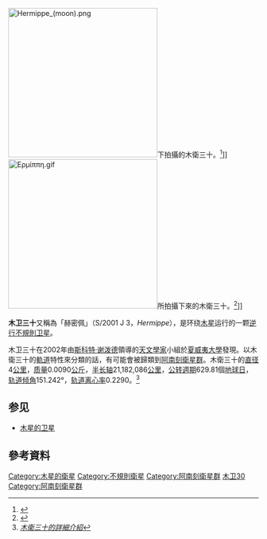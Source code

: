 [[File:Hermippe_(moon).png|300px]]下拍攝的木衛三十。<ref>{{Cite web |url=https://commons.m.wikimedia.org/wiki/File:Hermippe_(moon).png |title=1.''木衛三十的照片解說'' |accessdate=2015-08-13 |archive-date=2017-01-14 |archive-url=https://web.archive.org/web/20170114005658/https://commons.m.wikimedia.org/wiki/File:Hermippe_(moon).png |dead-url=no }}</ref>]]
{{noteTA
|1 = zh-cn:哈勃; zh-tw:哈伯; zh-hk:哈勃;
}}
[[Image:Ερμίππη.gif|300px]]所拍攝下來的木衛三十。<ref>{{Cite web |url=https://en.m.wikipedia.org/wiki/Hermippe_(moon)#/editor/0 |title=2.''木衛三十的照片解說'' |accessdate=2015-08-13 |archive-date=2014-09-30 |archive-url=https://web.archive.org/web/20140930071410/http://en.m.wikipedia.org/wiki/Hermippe_(moon)#/editor/0 |dead-url=no }}</ref>]]

'''木卫三十'''又稱為「赫密佩」（S/2001 J 3，''Hermippe''），是环绕[[木星|木星]]运行的一颗[[逆行|逆行]][[不規則卫星|不規則卫星]]。

木卫三十在2002年由[[斯科特·谢泼德|斯科特·谢泼德]]領導的[[天文學家|天文學家]]小組於[[夏威夷大學|夏威夷大學]]發現。以木衛三十的[[軌道|軌道]]特性來分類的話，有可能會被歸類到[[阿南刻衛星群|阿南刻衛星群]]。木衛三十的[[直径|直径]]4[[公里|公里]]，[[质量|质量]]0.0090{{e|16}}[[公斤|公斤]]，[[半长轴|半长轴]]21,182,086[[公里|公里]]，[[公转週期|公转週期]]629.81個[[地球日|地球日]]，[[轨道倾角|轨道倾角]]151.242°，[[轨道离心率|轨道离心率]]0.2290。<ref>[http://wapbaike.baidu.com/view/524557.htm?adapt=1& ''木衛三十的詳細介紹'' ]</ref>

== 参见 ==
* [[木星的卫星|木星的卫星]]

[[Category:木星的衛星|Category:木星的衛星]]
[[Category:不規則衛星|Category:不規則衛星]]
[[Category:阿南刻衛星群|Category:阿南刻衛星群]]

==參考資料==
{{reflist}}

{{木星卫星}}

{{卫星小作品}}

[[Category:木星的卫星|木卫30]]
[[Category:阿南刻衛星群|Category:阿南刻衛星群]]